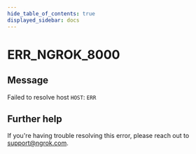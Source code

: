 ```yaml
---
hide_table_of_contents: true
displayed_sidebar: docs
---
```



# ERR_NGROK_8000

## Message

Failed to resolve host `HOST`: `ERR`

<ErrorDetails error="err_ngrok_8000" />

## Further help

If you're having trouble resolving this error, please reach out to [support@ngrok.com](mailto:support@ngrok.com?subject=Help%20with%20ERR_NGROK_8000).
